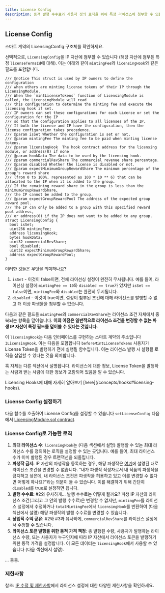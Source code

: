 ```yaml
---
title: License Config
description: 동적 발행 수수료와 사용자 정의 로직을 위해 특정 라이선스에 첨부할 수 있는 선택적 설정.
---
```


## License Config

<CardGroup cols={1}>
  <Card title="LicensingConfig Struct" href="https://github.com/storyprotocol/protocol-core-v1/blob/main/contracts/lib/Licensing.sol" icon="scroll" color="#ccb092">
    스마트 계약의 LicensingConfig 구조체를 확인하세요.
  </Card>
</CardGroup>

선택적으로, `LicensingConfig`을 IP 자산에 첨부할 수 있습니다 (해당 자산에 첨부된 특정 `licenseTermsId`에 대해). 이는 아래와 같이 `mintingFee`와 `licensingHook`와 같은 필드를 포함합니다.

```solidity
/// @notice This struct is used by IP owners to define the configuration
/// when others are minting license tokens of their IP through the LicensingModule.
/// When the `mintLicenseTokens` function of LicensingModule is called, the LicensingModule will read
/// this configuration to determine the minting fee and execute the licensing hook if set.
/// IP owners can set these configurations for each License or set the configuration for the IP
/// so that the configuration applies to all licenses of the IP.
/// If both the license and IP have the configuration, then the license configuration takes precedence.
/// @param isSet Whether the configuration is set or not.
/// @param mintingFee The minting fee to be paid when minting license tokens.
/// @param licensingHook  The hook contract address for the licensing module, or address(0) if none
/// @param hookData The data to be used by the licensing hook.
/// @param commercialRevShare The commercial revenue share percentage.
/// @param disabled Whether the license is disabled or not.
/// @param expectMinimumGroupRewardShare The minimum percentage of the group's reward share
/// (from 0 to 100%, represented as 100 * 10 ** 6) that can be allocated to the IP when it is added to the group.
/// If the remaining reward share in the group is less than the minimumGroupRewardShare,
/// the IP cannot be added to the group.
/// @param expectGroupRewardPool The address of the expected group reward pool.
/// The IP can only be added to a group with this specified reward pool address,
/// or address(0) if the IP does not want to be added to any group.
struct LicensingConfig {
  bool isSet;
  uint256 mintingFee;
  address licensingHook;
  bytes hookData;
  uint32 commercialRevShare;
  bool disabled;
  uint32 expectMinimumGroupRewardShare;
  address expectGroupRewardPool;
}
```

이러한 것들은 무엇을 의미하나요?

1. `isSet` - 이것이 false이면, 전체 라이선싱 설정이 완전히 무시됩니다. 예를 들어, 라이선싱 설정에 `mintingFee == 10`와 `disabled == true`가 있지만 `isSet == false`이면, `mintingFee`와 `disabled`는 완전히 무시됩니다.
2. `disabled` - 이것이 true이면, 설정이 첨부된 조건에 대해 라이선스를 발행할 수 없고 더 이상 파생물을 첨부할 수 없습니다.

다음과 같은 필드들 `mintingFee`와 `commercialRevShare`는 라이선스 조건 자체에서 중복되는 항목을 덮어씁니다. **이의 이점은 일반적으로 라이선스 조건을 변경할 수 없는 파생 IP 자산이 특정 필드를 덮어쓸 수 있다는 것입니다.**

이 `licensingHook`는 다음 인터페이스를 구현하는 스마트 계약의 주소입니다 `ILicensingHook`. 이는 다음을 포함합니다 `beforeMintLicenseTokens` 사용자가 License Token을 발행하기 전에 실행될 함수입니다. 이는 라이선스 발행 시 실행될 로직을 삽입할 수 있다는 것을 의미합니다.

훅 자체는 다른 섹션에서 설명됩니다. 라이선스에 대한 정보, License Token을 발행하는 사람과 받는 사람에 대한 정보가 포함되어 있음을 알 수 있습니다.

<Tip>
  Licensing Hooks에 대해 자세히 알아보기 [here](/concepts/hooks#licensing-hooks).
</Tip>

### License Config 설정하기

다음 함수를 호출하여 License Config를 설정할 수 있습니다 `setLicenseConfig` 다음에서 [LicensingModule.sol contract](https://github.com/storyprotocol/protocol-core-v1/blob/main/contracts/modules/licensing/LicensingModule.sol).

### License Config로 가능한 로직

1. **최대 라이선스 수**: `licensingHook`는 (다음 섹션에서 설명) 발행할 수 있는 최대 라이선스 수를 정의하는 로직을 설정할 수 있는 곳입니다. 예를 들어, 최대 라이선스 수가 이미 발행된 경우 트랜잭션을 되돌립니다.
2. **파생작 금지**: IP 자산의 파생작을 등록하는 경우, 해당 파생작은 [여기](/concepts/licensing-module/license-terms#inherited-license-terms)에 설명된 대로 라이선스 조건을 변경할 수 없습니다. "내가 파생작 작성자로서 내 작품의 파생작을 금지하고 싶은데, 내 라이선스 조건은 파생작을 허용하고 있고 이를 변경할 수 없다면 어떻게 하나요?"라는 의문이 들 수 있습니다. 이를 해결하기 위해 간단히 `disabled`를 true로 설정하면 됩니다.
3. **발행 수수료**: #2와 유사하게... 발행 수수료는 어떻게 될까요? 파생 IP 자산의 라이선스 조건(그리고 그 안의 발행 수수료)은 변경할 수 없지만, `mintingFee`를 라이선스 설정에서 수정하거나 `totalMintingFee`에서 `licensingHook`를 반환하여 (다음 섹션에서 설명) 해당 파생작의 발행 수수료를 변경할 수 있습니다.
4. **상업적 수익 공유**: #2와 #3과 유사하게, `commercialRevShare`를 라이선스 설정에서 수정할 수 있습니다.
5. **라이선스 토큰 발행을 위한 동적 가격 책정**: 총 발행된 수량, 사용자가 발행하는 라이선스 수량, 또는 사용자가 누구인지에 따라 IP 자산에서 라이선스 토큰을 발행하기 위한 동적 가격을 설정합니다. 이 모든 데이터는 `licensingHook`에서 사용할 수 있습니다 (다음 섹션에서 설명).

... 등등.

### 제한사항

참조: [IP 수정 및 제한사항](/concepts/ip-asset/ipa-modifications)에서 라이선스 설정에 대한 다양한 제한사항을 확인하세요.
